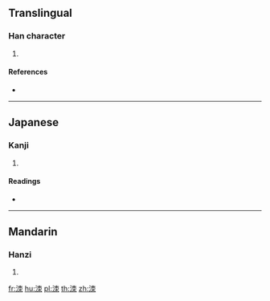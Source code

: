 {{character info/new}}
==Translingual==

===Han character===
{{Han char|rn=85|rad=水|as=06|sn=9|four=|canj=EDB}}

# {{defn|Han|sort=水06}}

====References====
* {{Han ref|kx=0620.060|dkj=17375|dj=1015.100|hdz=31603.040|uh=6D13|ud=27923}}

----

==Japanese==

===Kanji===
{{ja-kanji|grade=|rs=水06}}

# {{defn|lang=ja|sort=水06}}

====Readings====
* {{ja-readings|on=[[さく]] (saku), [[しゃく]] (shaku), [[せき]] (seki), [[し]] (shi), [[じ]] (ji)|kun=[[そぼうる]] (sobouru), [[ひたす]] (hitasu)}}

----

==Mandarin==

===Hanzi===
{{cmn-hanzi|pin=[[sè]] ([[se4]])|wg=se<sup>4</sup>}}

# {{defn|lang=cmn|sort=水06}}

[[fr:洓]]
[[hu:洓]]
[[pl:洓]]
[[th:洓]]
[[zh:洓]]